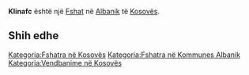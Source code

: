 {{Fshat në Kosovës
 | Emri                = Klinafc
| sqi_D_name = Klinafc
| sqi_D_FULL_NAME_RO = Klinafc
| sqi_D_FULL_NAME_ND_RO = Klinafc
| sqi_D_SORT_NAME_RG = KLINAFC
| sqi_D_FULL_NAME_RG = Klinafc
| sqi_D_FULL_NAME_ND_RG = Klinafc
| sqi_V_name = Klinovc
| sqi_V_FULL_NAME_RO = Klinovc Klinëz Klinëza
| sqi_V_FULL_NAME_ND_RO = Klinovc Klinez Klineza
| sqi_V_SORT_NAME_RG = KLINOVC KLINEZ KLINEZA
| sqi_V_FULL_NAME_RG = Klinovc Klinëz Klinëza
| sqi_V_FULL_NAME_ND_RG = Klinovc Klinez Klineza
| srp_N_name = Klinavac
| srp_N_FULL_NAME_RO = Klinavac
| srp_N_FULL_NAME_ND_RO = Klinavac
| srp_N_SORT_NAME_RG = KLINAVAC
| srp_N_FULL_NAME_RG = Klinavac
| srp_N_FULL_NAME_ND_RG = Klinavac
| srp_NS_name = Клинавац
| srp_NS_FULL_NAME_RO = Клинавац
| srp_NS_FULL_NAME_ND_RO = Клинавац
| srp_NS_SORT_NAME_RG = КЛИНАВАЦ
| srp_NS_FULL_NAME_RG = Клинавац
| srp_NS_FULL_NAME_ND_RG = Клинавац
| std_V_name = Klinovac
| std_V_FULL_NAME_RO = Klinovac Klinafci Klinavci
| std_V_FULL_NAME_ND_RO = Klinovac Klinafci Klinavci
| std_V_SORT_NAME_RG = KLINOVAC KLINAFCI KLINAVCI
| std_V_FULL_NAME_RG = Klinovac Klinafci Klinavci
| std_V_FULL_NAME_ND_RG = Klinovac Klinafci Klinavci

 | Emri (Rasa dhanore) = 
 | Figura              = 
 | Shteti              = Kosovo
 | Komuna              = Albanik
 | Kodi postar         = 
 | Sipërfaqja          = 

 | Popullsia           = 

 | Regj. i popullsisë  = 
 | Dend. e popullsisë  = 
 | Faqja zyrtare       = 
 <!--- Koordinatat ----> 
 | Gjerësia            = 42.634722
 | Gjatësia            = 20.6
 | Lartësia            = 
}}
'''Klinafc''' është një [[Fshat]] në [[Albanik]] të [[Kosovës]].

<!-- == Gjeografia == -->
<!-- == Historia == -->
<!-- == Demografia == -->
== Shih edhe ==
{{Komuna Albanik}}
{{Kosovo-Administrata-Cung}}

[[Kategoria:Fshatra në Kosovës]]
[[Kategoria:Fshatra në Kommunes Albanik]]
[[Kategoria:Vendbanime në Kosovës]]